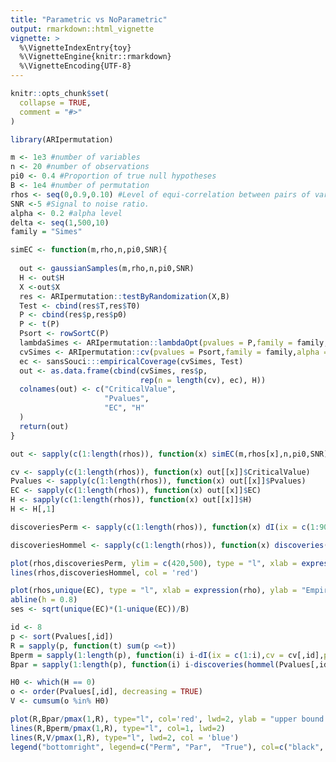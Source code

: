 ```yaml
---
title: "Parametric vs NoParametric"
output: rmarkdown::html_vignette
vignette: >
  %\VignetteIndexEntry{toy}
  %\VignetteEngine{knitr::rmarkdown}
  %\VignetteEncoding{UTF-8}
---
```


```r
knitr::opts_chunk$set(
  collapse = TRUE,
  comment = "#>"
)
```

```r
library(ARIpermutation)
```

```r

m <- 1e3 #number of variables
n <- 20 #number of observations
pi0 <- 0.4 #Proportion of true null hypotheses
B <- 1e4 #number of permutation
rhos <- seq(0,0.9,0.10) #Level of equi-correlation between pairs of variables
SNR <-5 #Signal to noise ratio. 
alpha <- 0.2 #alpha level
delta <- seq(1,500,10)
family = "Simes"
```

```r
simEC <- function(m,rho,n,pi0,SNR){
  
  out <- gaussianSamples(m,rho,n,pi0,SNR)
  H <- out$H
  X <-out$X
  res <- ARIpermutation::testByRandomization(X,B)
  Test <- cbind(res$T,res$T0)
  P <- cbind(res$p,res$p0)
  P <- t(P)
  Psort <- rowSortC(P)
  lambdaSimes <- ARIpermutation::lambdaOpt(pvalues = P,family = family,ct = ct,alpha = alpha,delta = 7)
  cvSimes <- ARIpermutation::cv(pvalues = Psort,family = family,alpha = alpha,lambda = lambdaSimes,ct = ct,delta = 7)
  ec <- sansSouci:::empiricalCoverage(cvSimes, Test)
  out <- as.data.frame(cbind(cvSimes, res$p, 
                             rep(n = length(cv), ec), H))
  colnames(out) <- c("CriticalValue", 
                     "Pvalues", 
                     "EC", "H"
  )
  return(out)
}
```

```r

out <- sapply(c(1:length(rhos)), function(x) simEC(m,rhos[x],n,pi0,SNR),simplify = FALSE)

cv <- sapply(c(1:length(rhos)), function(x) out[[x]]$CriticalValue)
Pvalues <- sapply(c(1:length(rhos)), function(x) out[[x]]$Pvalues)
EC <- sapply(c(1:length(rhos)), function(x) out[[x]]$EC)
H <- sapply(c(1:length(rhos)), function(x) out[[x]]$H)
H <- H[,1]

discoveriesPerm <- sapply(c(1:length(rhos)), function(x) dI(ix = c(1:900),cv = cv[,x],praw = Pvalues[,x]))

discoveriesHommel <- sapply(c(1:length(rhos)), function(x) discoveries(hommel(Pvalues[,x]),ix = c(1:900)))

plot(rhos,discoveriesPerm, ylim = c(420,500), type = "l", xlab = expression(rho), ylab = "Discoveries")
lines(rhos,discoveriesHommel, col = 'red')

```

```r
plot(rhos,unique(EC), type = "l", xlab = expression(rho), ylab = "Empirical Coverage", ylim = c(0.75,1.1))
abline(h = 0.8)
ses <- sqrt(unique(EC)*(1-unique(EC))/B)
```

```r
id <- 8
p <- sort(Pvalues[,id])
R = sapply(p, function(t) sum(p <=t)) 
Bperm = sapply(1:length(p), function(i) i-dI(ix = c(1:i),cv = cv[,id],praw = Pvalues[,id]))       
Bpar = sapply(1:length(p), function(i) i-discoveries(hommel(Pvalues[,id], simes = TRUE), ix=1:i, alpha=alpha))

H0 <- which(H == 0)
o <- order(Pvalues[,id], decreasing = TRUE)
V <- cumsum(o %in% H0)

plot(R,Bpar/pmax(1,R), type="l", col='red', lwd=2, ylab = "upper bound FDP", xlab='number of rejection', ylim = c(0,1))
lines(R,Bperm/pmax(1,R), type="l", col=1, lwd=2)
lines(R,V/pmax(1,R), type="l", lwd=2, col = 'blue')
legend("bottomright", legend=c("Perm", "Par",  "True"), col=c("black", "red", "blue"), lty = c(rep(1,3)),lwd = c(rep(1,3)))
```



